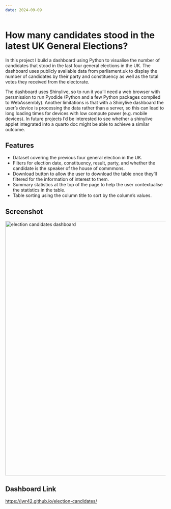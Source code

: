 ```yaml
---
date: 2024-09-09
---
```


# How many candidates stood in the latest UK General Elections?

In this project I build a dashboard using Python to visualise the number of candidates that stood in the last four general elections in the UK. The dashboard uses publicly available data from parliament.uk to display the number of candidates by their party and constituency as well as the total votes they received from the electorate.  

The dashboard uses Shinylive, so to run it you'll need a web browser with persmission to run Pyodide (Python and a few Python packages compiled to WebAssembly). Another limitations is that with a Shinylive dashboard the user's device is processing the data rather than a server, so this can lead to long loading times for devices with low compute power (e.g. mobile devices). In future projects I'd be interested to see whether a shinylive applet  integrated into a quarto doc might be able to achieve a similar outcome. 

## Features

- Dataset covering the previous four general election in the UK.
- Filters for election date, constituency, result, party, and whether the candidate is the speaker of the house of commmons.
- Download button to allow the user to download the table once they'll filtered for the information of interest to them.
- Summary statistics at the top of the page to help the user contextualise the statistics in the table.
- Table sorting using the column title to sort by the column's values.

## Screenshot

<img src="screenshots/election_candidates_shinylive_app.png" alt="election candidates dashboard" width="800"/>

## Dashboard Link

[https://jwr42.github.io/election-candidates/](https://jwr42.github.io/election-candidates/)